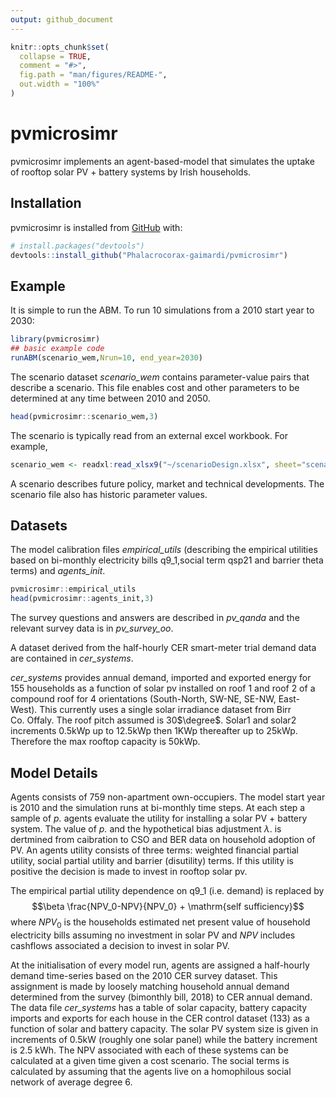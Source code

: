 ```yaml
---
output: github_document
---
```


<!-- README.md is generated from README.Rmd. Please edit that file -->

```r
knitr::opts_chunk$set(
  collapse = TRUE,
  comment = "#>",
  fig.path = "man/figures/README-",
  out.width = "100%"
)
```

# pvmicrosimr

<!-- badges: start -->
<!-- badges: end -->

pvmicrosimr implements an agent-based-model that simulates the uptake of rooftop solar PV + battery systems by Irish households. 


## Installation

pvmicrosimr is installed from [GitHub](https://github.com/) with:

``` r
# install.packages("devtools")
devtools::install_github("Phalacrocorax-gaimardi/pvmicrosimr")
```

## Example

It is simple to run the ABM. To run 10 simulations from a 2010 start year to 2030:

```r
library(pvmicrosimr)
## basic example code
runABM(scenario_wem,Nrun=10, end_year=2030)
```

The scenario dataset *scenario_wem* contains parameter-value pairs that describe a scenario. This file enables cost and other parameters to be determined at any time between 2010 and 2050.

```r
head(pvmicrosimr::scenario_wem,3)

```
The scenario is typically read from an external excel workbook. For example,
```r
scenario_wem <- readxl:read_xlsx9("~/scenarioDesign.xlsx", sheet="scenario_WEM")

```
A scenario describes future policy, market and technical developments. The scenario file also has historic parameter values.

## Datasets

The model calibration files *empirical_utils* (describing the empirical utilities based on bi-monthly electricity bills q9_1,social term qsp21 and barrier theta terms) and *agents_init*.
```r
pvmicrosimr::empirical_utils
head(pvmicrosimr::agents_init,3)

```
The survey questions and answers are described in *pv_qanda* and the relevant survey data is in *pv_survey_oo*. 

A dataset derived from the half-hourly CER smart-meter trial demand data are contained in *cer_systems*.

*cer_systems* provides annual demand, imported and exported energy for 155 households as a function of solar pv installed on roof 1 and roof 2 of a compound roof for 4 orientations (South-North, SW-NE, SE-NW, East-West). This currently uses a single solar irradiance dataset from Birr Co. Offaly. The roof pitch assumed is 30$\degree$. Solar1 and solar2 increments 0.5kWp up to 12.5kWp then 1KWp thereafter up to 25kWp. Therefore the max rooftop capacity is 50kWp.

## Model Details

Agents consists of 759 non-apartment own-occupiers. The model start year is 2010 and the simulation runs at bi-monthly time steps. At each step a sample of *p.* agents evaluate the utility for installing a solar PV + battery system. The value of *p.* and the hypothetical bias adjustment $\lambda.$ is dertmined from caibration to CSO and BER data on household adoption of PV. An agents utility consists of three terms: weighted financial partial utility, social partial utility and barrier (disutility) terms. If this utility is positive the decision is made to invest in rooftop solar pv.

The empirical partial utility dependence on q9_1 (i.e. demand) is replaced by
$$\beta \frac{NPV_0-NPV}{NPV_0} + \mathrm{self sufficiency}$$
where $NPV_0$ is the households estimated net present value of household electricity bills assuming no investment in solar PV and $NPV$ includes cashflows associated a decision to invest in solar PV.

At the initialisation of every model run, agents are assigned a half-hourly demand time-series based on the 2010 CER survey dataset. This assignment is made by loosely matching household annual demand determined from the survey (bimonthly bill, 2018) to CER annual demand. The data file *cer_systems* has a table of solar capacity, battery capacity imports and exports for each house in the CER control dataset (133)  as a function of solar and battery capacity. The solar PV system size is given in increments of 0.5kW (roughly one solar panel) while the battery increment is 2.5 kWh. The NPV associated with each of these systems can be calculated at a given time given a cost scenario. The social terms is calculated by assuming that the agents live on a homophilous social network of average degree 6.

